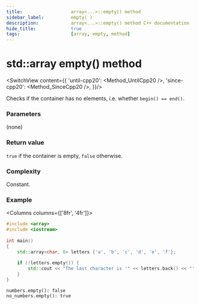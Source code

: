 ```yaml
---
title:					array<...>::empty() method
sidebar_label:			empty( )
description:			array<...>::empty() method C++ documentation
hide_title:				true
tags:					[array, empty, method]
---
```



<!----------------- Codes ---------------------->

<!-- empty() -->

# std::array empty() method

<SwitchView content={{
        'until-cpp20': <Method_UntilCpp20 />,
        'since-cpp20': <Method_SinceCpp20 />,
    }}/>


Checks if the container has no elements, i.e. whether `begin() == end()`.

### Parameters

(none)

### Return value

`true` if the container is empty, `false` otherwise.

### Complexity

Constant.

### Example

<Columns columns={['8fr', '4fr']}>
<div>

```cpp title='Main.cpp' showLineNumbers
#include <array>
#include <iostream>
 
int main()
{
    std::array<char, 6> letters {'a', 'b', 'c', 'd', 'e', 'f'};
 
    if (!letters.empty()) {
        std::cout << "The last character is '" << letters.back() << "'.\n";
    }  
}
```

</div>
<div>

```plaintext title="Possible output"
numbers.empty(): false
no_numbers.empty(): true
```

</div>
</Columns>
